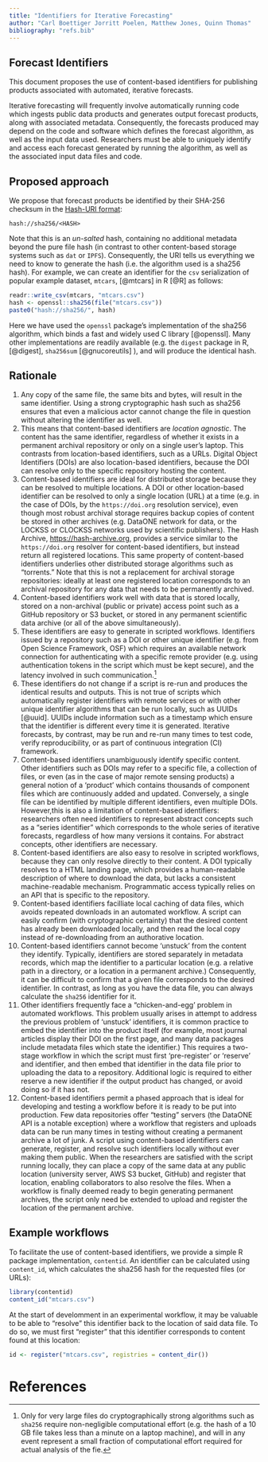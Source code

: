 ```yaml
---
title: "Identifiers for Iterative Forecasting"
author: "Carl Boettiger Jorritt Poelen, Matthew Jones, Quinn Thomas"
bibliography: "refs.bib"
---
```




## Forecast Identifiers

This document proposes the use of content-based identifiers for publishing products associated with automated, iterative forecasts.  

Iterative forecasting will frequently involve automatically running code which ingests public data products and generates output forecast products, along with associated metadata.  Consequently, the forecasts produced may depend on the code and software which defines the forecast algorithm, as well as the input data used. Researchers must be able to uniquely identify and access each forecast generated by running the algorithm, as well as the associated input data files and code. 

## Proposed approach

We propose that forecast products be identified by their SHA-256 checksum in the [Hash-URI format](https://hash-archive.org):

```
hash://sha256/<HASH>
```

Note that this is an _un-salted_ hash, containing no additional metadata beyond the pure file hash (in contrast to other content-based storage systems such as `dat` or `IPFS`). Consequently, the URI tells us everything we need to know to generate the hash (i.e. the algorithm used is a sha256 hash).  For example, we can create an identifier for the `csv` serialization of popular example dataset, `mtcars`, [@mtcars] in R [@R] as follows:

```r
readr::write_csv(mtcars, "mtcars.csv")
hash <- openssl::sha256(file("mtcars.csv"))
paste0("hash://sha256/", hash)
```

Here we have used the `openssl` package's implementation of the sha256 algorithm, which binds a fast and widely used C library [@openssl].  Many other implementations are readily available (e.g. the `digest` package in R, [@digest], `sha256sum` [@gnucoreutils] ), and will produce the identical hash. 



## Rationale

1. Any copy of the same file, the same bits and bytes, will result in the same identifier. Using a strong cryptographic hash such as sha256 ensures that even a malicious actor cannot change the file in question without altering the identifier as well.
1. This means that content-based identifiers are _location agnostic_.  The content has the same identifier, regardless of whether it exists in a permanent archival repository or only on a single user's laptop.  This contrasts from location-based identifiers, such as a URLs.  Digital Object Identifiers (DOIs) are also location-based identifiers, because the DOI can resolve only to the specific repository hosting the content.
1. Content-based identifiers are ideal for distributed storage because they can be resolved to multiple locations.  A DOI or other location-based identifier can be resolved to only a single location (URL) at a time (e.g. in the case of DOIs, by the `https://doi.org` resolution service), even though most robust archival storage requires backup copies of content be stored in other archives (e.g. DataONE network for data, or the LOCKSS or CLOCKSS networks used by scientific publishers).  The Hash Archive, <https://hash-archive.org>, provides a service similar to the `https://doi.org` resolver for content-based identifiers, but instead return all registered locations.  This same property of content-based identifiers underlies other distributed storage algorithms such as "torrents."  Note that this is not a replacement for archival storage repositories: ideally at least one registered location corresponds to an archival repository for any data that needs to be permanently archived.
1. Content-based identifiers work well with data that is stored locally, stored on a non-archival (public or private) access point such as a GitHub repository or S3 bucket, or stored in any permanent scientific data archive (or all of the above simultaneously).  
1. These identifiers are easy to generate in scripted workflows.  Identifiers issued by a repository such as a DOI or other unique identifier (e.g. from Open Science Framework, OSF) which requires an available network connection for authenticating with a specific remote provider (e.g. using authentication tokens in the script which must be kept secure), and the latency involved in such communication.[^1]
1. These identifiers do not change if a script is re-run and produces the identical results and outputs.  This is not true of scripts which automatically register identifiers with remote services or with other unique identifier algorithms that can be run locally, such as UUIDs [@uuid].  UUIDs include information such as a timestamp which ensure that the identifier is different every time it is generated.  Iterative forecasts, by contrast, may be run and re-run many times to test code, verify reproducibility, or as part of continuous integration (CI) framework.  
1. Content-based identifiers unambiguously identify specific content.  Other identifiers such as DOIs may refer to a specific file, a collection of files, or even (as in the case of major remote sensing products) a general notion of a 'product' which contains thousands of component files which are continuously added and updated.  Conversely, a single file can be identified by multiple different identifiers, even multiple DOIs.  However,this is also a limitation of content-based identifiers: researchers often need identifiers to represent abstract concepts such as a "series identifier" which corresponds to the whole series of iterative forecasts, regardless of how many versions it contains. For abstract concepts, other identifiers are necessary.
1. Content-based identifiers are also easy to resolve in scripted workflows, because they can only resolve directly to their content.  A DOI typically resolves to a HTML landing page, which provides a human-readable description of where to download the data, but lacks a consistent machine-readable mechanism.  Programmatic access typically relies on an API that is specific to the repository.  
1. Content-based identifiers facilliate local caching of data files, which avoids repeated downloads in an automated workflow.  A script can easily confirm (with cryptographic certainty) that the desired content has already been downloaded locally, and then read the local copy instead of re-downloading from an authorative location.
1. Content-based identifiers cannot become 'unstuck' from the content they identify. Typically, identifiers are stored separately in metadata records, which map the identifier to a particular location (e.g. a relative path in a directory, or a location in a permanent archive.) Consequently, it can be difficult to confirm that a given file corresponds to the desired identifier. In contrast, as long as you have the data file, you can always calculate the `sha256` identifier for it. 
1. Other identifiers frequently face a "chicken-and-egg' problem in automated workflows.  This problem usually arises in attempt to address the previous problem of 'unstuck' identifiers, it is common practice to embed the identifier into the product itself (for example, most journal articles display their DOI on the first page, and many data packages include metadata files which state the identifier.)  This requires a two-stage workflow in which the script must first 'pre-register' or 'reserve' and identifier, and then embed that identifier in the data file prior to uploading the data to a repository.  Additional logic is required to either reserve a new identifier if the output product has changed, or avoid doing so if it has not.  
1. Content-based identifiers permit a phased approach that is ideal for developing and testing a workflow before it is ready to be put into production.  Few data repositories offer "testing" servers (the DataONE API is a notable exception) where a workflow that registers and uploads data can be run many times in testing without creating a permanent archive a lot of junk.  A script using content-based identifiers can generate, register, and resolve such identifiers locally without ever making them public.  When the researchers are satisfied with the script running locally, they can place a copy of the same data at any public location (university server, AWS S3 bucket, GitHub) and register that location, enabling collaborators to also resolve the files.  When a workflow is finally deemed ready to begin generating permanent archives, the script only need be extended to upload and register the location of the permanent archive.   

[^1]: Only for very large files do cryptographically strong algorithms such as `sha256` require non-negligible computational effort (e.g. the hash of a 10 GB file takes less than a minute on a laptop machine), and will in any event represent a small fraction of computational effort required for actual analysis of the fie.


## Example workflows

To facilitate the use of content-based identifiers, we provide a simple R package implementation, `contentid`.  An identifier can be calculated using `content_id`, which calculates the sha256 hash for the requested files (or URLs):

```r
library(contentid)
content_id("mtcars.csv")
```
At the start of develomment in an experimental workflow, it may be valuable to be able to "resolve" this identifier back to the location of said data file. To do so, we must first  "register" that this identifier corresponds to content found at this location: 

```r
id <- register("mtcars.csv", registries = content_dir())
```



# References

